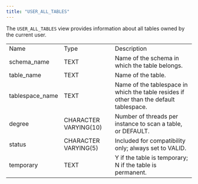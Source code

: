 ```yaml
---
title: "USER_ALL_TABLES"
---
```


<div id="user_all_tables" class="registered_link"></div>

The `USER_ALL_TABLES` view provides information about all tables owned by the current user.

|                 |                       |                                                                                         |
| --------------- | --------------------- | --------------------------------------------------------------------------------------- |
| Name            | Type                  | Description                                                                             |
| schema_name     | TEXT                  | Name of the schema in which the table belongs.                                          |
| table_name      | TEXT                  | Name of the table.                                                                      |
| tablespace_name | TEXT                  | Name of the tablespace in which the table resides if other than the default tablespace. |
| degree          | CHARACTER VARYING(10) | Number of threads per instance to scan a table, or DEFAULT.                             |
| status          | CHARACTER VARYING(5)  | Included for compatibility only; always set to VALID.                                   |
| temporary       | TEXT                  | Y if the table is temporary; N if the table is permanent.                               |

